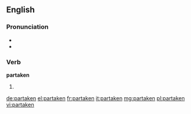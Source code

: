 ==English==

===Pronunciation===
* {{IPA|/pɑɻˈteɪkən/}}
* {{rhymes|eɪkən}}

===Verb===
'''partaken'''

# {{past participle of|partake}}

[[de:partaken]]
[[el:partaken]]
[[fr:partaken]]
[[it:partaken]]
[[mg:partaken]]
[[pl:partaken]]
[[vi:partaken]]